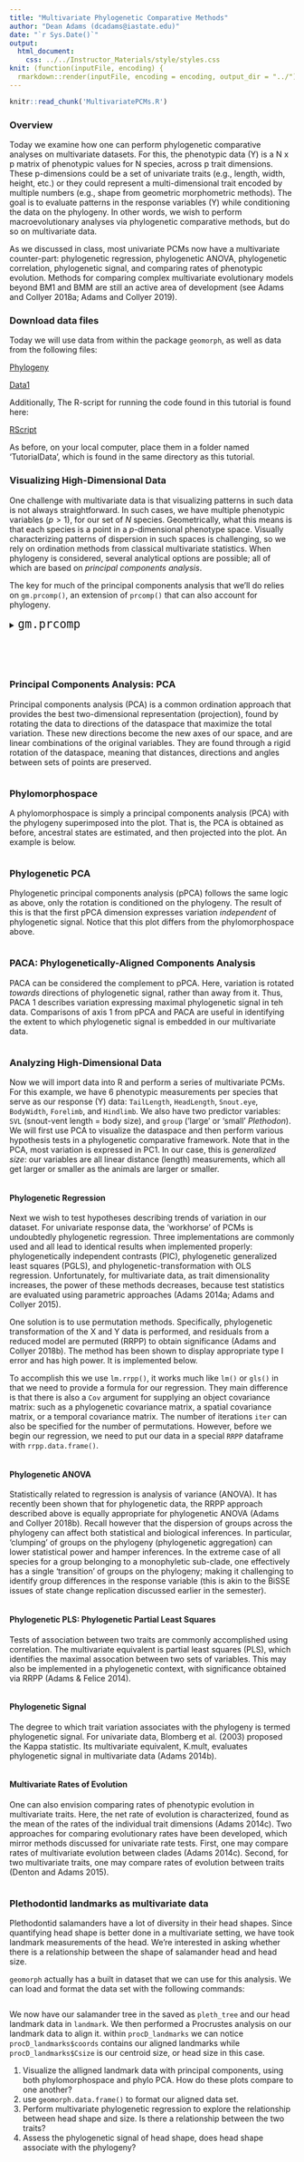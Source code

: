```yaml
---
title: "Multivariate Phylogenetic Comparative Methods"
author: "Dean Adams (dcadams@iastate.edu)"
date: "`r Sys.Date()`"
output: 
  html_document:
    css: ../../Instructor_Materials/style/styles.css
knit: (function(inputFile, encoding) {
  rmarkdown::render(inputFile, encoding = encoding, output_dir = "../") })
---
```


```r

knitr::read_chunk('MultivariatePCMs.R')

```

### **Overview**
Today we examine how one can perform phylogenetic comparative analyses on multivariate datasets. For this, the phenotypic data (Y) is a N x p matrix of phenotypic values for N species, across p trait dimensions. These p-dimensions could be a set of univariate traits (e.g., length, width, height, etc.) or they could represent a multi-dimensional trait encoded by multiple numbers (e.g., shape from geometric morphometric methods). The goal is to evaluate patterns in the response variables (Y) while conditioning the data on the phylogeny. In other words, we wish to perform macroevolutionary analyses via phylogenetic comparative methods, but do so on multivariate data. 

As we discussed in class, most univariate PCMs now have a multivariate counter-part: phylogenetic regression, phylogenetic ANOVA, phylogenetic correlation, phylogenetic signal, and comparing rates of phenotypic evolution. Methods for comparing complex multivariate evolutionary models beyond BM1 and BMM are still an active area of development (see Adams and Collyer 2018a; Adams and Collyer 2019). 

### Download data files
Today we will use data from within the package `geomorph`, as well as data from the following files: 

[Phylogeny](https://github.com/deanadams/MacroevolutionPracticals/blob/main/13-MultivariatePCMs/data/Consensus of 1000 salamander trees.nex)

[Data1](https://github.com/deanadams/MacroevolutionPracticals/blob/main/13-MultivariatePCMs/data/meandata-CinGlutOnly.csv)

Additionally, The R-script for running the code found in this tutorial is found here:

[RScript](https://github.com/deanadams/MacroevolutionPracticals/blob/main/13-MultivariatePCMs/scripts/MultivariatePCMs.r)

As before, on your local computer, place them in a folder named 'TutorialData', which is found in the same directory as this tutorial. 

### **Visualizing High-Dimensional Data**
One challenge with multivariate data is that visualizing patterns in such data is not always straightforward. In such cases, we have multiple phenotypic variables ($p>1$), for our set of $N$ species. Geometrically, what this means is that each species is a point in a $p$-dimensional phenotype space. Visually characterizing patterns of dispersion in such spaces is challenging, so we rely on ordination methods from classical multivariate statistics. When phylogeny is considered, several analytical options are possible; all of which are based on *principal components analysis*.

The key for much of the principal components analysis that we'll do relies on `gm.prcomp()`, an extension of `prcomp()` that can also account for phylogeny.

<div class = "func">

<details>
  <summary> <font size="+2"> `gm.prcomp` </font> </summary>
 
Function performs principal components analysis (PCA), phylogenetic PCA, or phylogenetically-aligned components (PaCA) on multivariate continuous data. This function has a few different arguments but we'll primarily be concerned with the following:

* $A$ Can be a 3D array but for our purposes it will be multivariate data in an $n\times p$ matrix.
* $phy$ a phylo object
* $GLS$ The value is defaulted to `FALSE` and is a logical for whether GLS-centering and covariance estimating should be used. This is where we use the information from the phylogeny in the analytical computation of our principal components

This function performs the principal components analysis. Most of the elements that are returned are to be used in other functions for analysis.


</details>
</div>
<br></br>

```r

```

### **Principal Components Analysis: PCA**
Principal components analysis (PCA) is a common ordination approach that provides the best two-dimensional representation (projection), found by rotating the data to directions of the dataspace that maximize the total variation. These new directions become the new axes of our space, and are linear combinations of the original variables. They are found through a rigid rotation of the dataspace, meaning that distances, directions and angles between sets of points are preserved. 

```r

```

### **Phylomorphospace**
A phylomorphospace is simply a principal components analysis (PCA) with the phylogeny superimposed into the plot. That is, the PCA is obtained as before, ancestral states are estimated, and then projected into the plot. An example is below. 

```r

```

### **Phylogenetic PCA**
Phylogenetic principal components analysis (pPCA) follows the same logic as above, only the rotation is conditioned on the phylogeny. The result of this is that the first pPCA dimension expresses variation *independent* of phylogenetic signal. Notice that this plot differs from the phylomorphospace above. 

```r

```

### **PACA: Phylogenetically-Aligned Components Analysis**
PACA can be considered the complement to pPCA. Here, variation is rotated *towards* directions of phylogenetic signal, rather than away from it. Thus, PACA 1 describes variation expressing maximal phylogenetic signal in teh data. Comparisons of axis 1 from pPCA and PACA are useful in identifying the extent to which phylogenetic signal is embedded in our multivariate data. 

```r

```


### **Analyzing High-Dimensional Data**
Now we will import data into R and perform a series of multivariate PCMs. For this example, we have 6 phenotypic measurements per species that serve as our response (Y) data: `TailLength`, `HeadLength`, `Snout.eye`, `BodyWidth`,  `Forelimb`, and  `Hindlimb`. We also have two predictor variables: `SVL` (snout-vent length = body size), and `group` ('large' or 'small' *Plethodon*). We will first use PCA to visualize the dataspace and then perform various hypothesis tests in a phylogenetic comparative framework.  Note that in the PCA, most variation is expressed in PC1.  In our case, this is *generalized size*: our variables are all linear distance (length) measurements, which all get larger or smaller as the animals are larger or smaller. 

```r

```


#### **Phylogenetic Regression**
Next we wish to test hypotheses describing trends of variation in our dataset. For univariate response data, the 'workhorse' of PCMs is undoubtedly phylogenetic regression. Three implementations are commonly used and all lead to identical results when implemented properly: phylogenetically independent contrasts (PIC), phylogenetic generalized least squares (PGLS), and phylogenetic-transformation with OLS regression. Unfortunately, for multivariate data, as trait dimensionality increases, the power of these methods decreases, because test statistics are evaluated using parametric approaches (Adams 2014a; Adams and Collyer 2015). 

One solution is to use permutation methods. Specifically, phylogenetic transformation of the X and Y data is performed, and residuals from a reduced model are permuted (RRPP) to obtain significance (Adams and Collyer 2018b). The method has been shown to display appropriate type I error and has high power. It is implemented below.

To accomplish this we use `lm.rrpp()`, it works much like `lm()` or `gls()` in that we need to provide a formula for our regression. They main difference is that there is also a `Cov` argument for supplying an object covariance matrix: such as a phylogenetic covariance matrix, a spatial covariance matrix, or a temporal covariance matrix. The number of iterations `iter` can also be specified for the number of permutations. However, before we begin our regression, we need to put our data in a special `RRPP` dataframe with `rrpp.data.frame()`.

```r
 
```



#### **Phylogenetic ANOVA**
Statistically related to regression is analysis of variance (ANOVA). It has recently been shown that for phylogenetic data, the RRPP approach described above is equally appropriate for phylogenetic ANOVA (Adams and Collyer 2018b). Recall however that the dispersion of groups across the phylogeny can affect both statistical and biological inferences. In particular, 'clumping' of groups on the phylogeny (phylogenetic aggregation) can lower statistical power and hamper inferences. In the extreme case of all species for a group belonging to a monophyletic sub-clade, one effectively has a single 'transition' of groups on the phylogeny; making it challenging to identify group differences in the response variable (this is akin to the BiSSE issues of state change replication discussed earlier in the semester). 

```r
```

#### **Phylogenetic PLS: Phylogenetic Partial Least Squares**
Tests of association between two traits are commonly accomplished using correlation. The multivariate equivalent is partial least squares (PLS), which identifies the maximal assocation between two sets of variables. This may also be implemented in a phylogenetic context, with significance obtained via RRPP (Adams & Felice 2014).

```r
```

#### **Phylogenetic Signal**
The degree to which trait variation associates with the phylogeny is termed phylogenetic signal. For univariate data, Blomberg et al. (2003) proposed the Kappa statistic. Its multivariate equivalent, K.mult, evaluates phylogenetic signal in multivariate data (Adams 2014b).

```r
```

#### **Multivariate Rates of Evolution**
One can also envision comparing rates of phenotypic evolution in multivariate traits. Here, the net rate of evolution is characterized, found as the mean of the rates of the individual trait dimensions (Adams 2014c). Two approaches for comparing evolutionary rates have been developed, which mirror methods discussed for univariate rate tests. First, one may compare rates of multivariate evolution between clades (Adams 2014c). Second, for two multivariate traits, one may compare rates of evolution between traits (Denton and Adams 2015).

```r
```



<div class = "try">
### Plethodontid landmarks as multivariate data 

Plethodontid salamanders have a lot of diversity in their head shapes. Since quantifying head shape is better done in a multivariate setting, we have took landmark measurements of the head. We're interested in asking whether there is a relationship between the shape of salamander head and head size.

`geomorph` actually has a built in dataset that we can use for this analysis. We can load and format the data set with the following commands:

```r
```

We now have our salamander tree in the saved as `pleth_tree` and our head landmark data in `landmark`. We then performed a Procrustes analysis on our landmark data to align it. within `procD_landmarks` we can notice `procD_landmarks$coords` contains our aligned landmarks while `procD_landmarks$Csize` is our centroid size, or head size in this case. 


1. Visualize the alligned landmark data with principal components, using both phylomorphospace and phylo PCA. How do these plots compare to one another? 
2. use `geomorph.data.frame()` to format our aligned data set. 
3. Perform multivariate phylogenetic regression to explore the relationship between head shape and size. Is there a relationship between the two traits?
4. Assess the phylogenetic signal of head shape, does head shape associate with the phylogeny?

</div>
<br></br>
